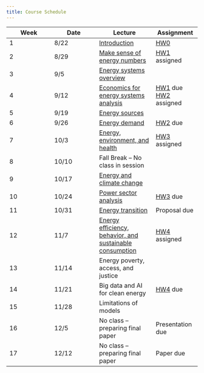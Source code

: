 ```yaml
---
title: Course Schedule
---
```


| Week | Date  | Lecture    | Assignment     |
|-----------------|-----------------|---------------------|-----------------|
| 1    | 8/22  | [Introduction](lectures/lecture1/index.qmd)  | [HW0](assignments/hw0.qmd)  |
| 2    | 8/29  | [Make sense of energy numbers](lectures/lecture2/index.qmd)  | [HW1](assignments/hw1.qmd) assigned  |
| 3    | 9/5   | [Energy systems overview](lectures/lecture3/index.qmd)  |       |
| 4    | 9/12  | [Economics for energy systems analysis](lectures/lecture4/index.qmd) | [HW1](assignments/hw1.qmd) due </br> [HW2](assignments/hw2.qmd) assigned |
| 5    | 9/19  | [Energy sources](lectures/lecture5/index.qmd)  |         |
| 6    | 9/26  | [Energy demand](lectures/lecture6/index.qmd)  | [HW2](assignments/hw2.qmd) due  |
| 7    | 10/3  | [Energy, environment, and health](lectures/lecture7/index.qmd)   | [HW3](assignments/hw3.qmd) assigned  |
| 8    | 10/10 | Fall Break -- No class in session  |      |
| 9    | 10/17 | [Energy and climate change](lectures/lecture8/index.qmd) |    |
| 10   | 10/24 | [Power sector analysis](lectures/lecture9/index.qmd) | [HW3](assignments/hw3.qmd) due  |
| 11   | 10/31 | [Energy transition](lectures/lecture10/index.qmd) | Proposal due    |
| 12   | 11/7  | [Energy efficiency, behavior, and sustainable consumption](lectures/lecture11/index.qmd) | [HW4](assignments/hw4.qmd) assigned |
| 13   | 11/14 | Energy poverty, access, and justice   |    |
| 14   | 11/21 | Big data and AI for clean energy   | [HW4](assignments/hw4.qmd) due     |
| 15   | 11/28 | Limitations of models       |    |
| 16   | 12/5  | No class -- preparing final paper  | Presentation due   |
| 17   | 12/12 | No class -- preparing final paper  | Paper due   |
